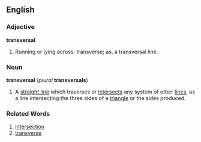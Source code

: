 ==English==
===Adjective===
'''transversal''' 
#Running or lying across; transverse; as, a transversal line.

===Noun===
'''transversal''' (''plural'' '''transversals''')

#A [[straight line]] which traverses or [[intersect]]s any system of other [[line]]s, as a line intersecting the three sides of a [[triangle]] or the sides produced.

===Related Words===
#[[intersection]]
#[[transverse]]